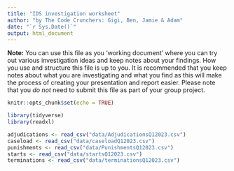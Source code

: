 ```yaml
---
title: "IDS investigation worksheet"
author: "by The Code Crunchers: Gigi, Ben, Jamie & Adam"
date: "`r Sys.Date()`"
output: html_document
---
```


**Note:** You can use this file as you 'working document' where you can try out various investigation ideas and keep notes about your findings. How you use and structure this file is up to you. It is recommended that you keep notes about what you are investigating and what you find as this will make the process of creating your presentation and report easier. Please note that you _do not_ need to submit this file as part of your group project.



```r
knitr::opts_chunk$set(echo = TRUE)
```


```r
library(tidyverse)
library(readxl)


```


```r
adjudications <- read_csv("data/AdjudicationsQ12023.csv")
caseload <- read_csv("data/caseloadQ12023.csv")
punishments <- read_csv("data/PunishmentsQ12023.csv")
starts <- read_csv("data/startsQ12023.csv")
terminations <- read_csv("data/terminationsQ12023.csv")
```


